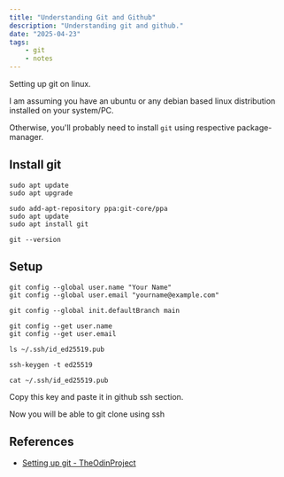 ```yaml
---
title: "Understanding Git and Github"
description: "Understanding git and github."
date: "2025-04-23"
tags: 
    - git
    - notes
---
```


Setting up git on linux.

I am assuming you have an ubuntu or any debian based linux distribution installed on your system/PC.

Otherwise, you'll probably need to install `git` using respective package-manager.

## Install git

```shell
sudo apt update
sudo apt upgrade
```
```shell
sudo add-apt-repository ppa:git-core/ppa
sudo apt update
sudo apt install git
```

```shell
git --version
```

## Setup

```shell
git config --global user.name "Your Name"
git config --global user.email "yourname@example.com"
```

```shell
git config --global init.defaultBranch main
```

```shell
git config --get user.name
git config --get user.email
```

```shell
ls ~/.ssh/id_ed25519.pub
```

```shell
ssh-keygen -t ed25519
```

```shell
cat ~/.ssh/id_ed25519.pub
```
Copy this key and paste it in github ssh section.

Now you will be able to git clone using ssh



## References

- [Setting up git - TheOdinProject](https://www.theodinproject.com/lessons/foundations-setting-up-git)
